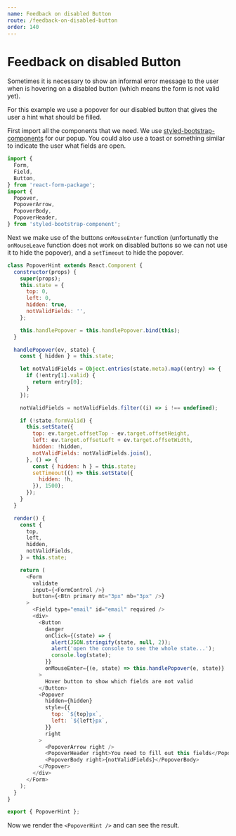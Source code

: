 ```yaml
---
name: Feedback on disabled Button
route: /feedback-on-disabled-button
order: 140
---
```



# Feedback on disabled Button

Sometimes it is necessary to show an informal error message to the user when is hovering on a disabled button (which means the form is not valid yet).

For this example we use a popover for our disabled button that gives the user a hint what should be filled.

First import all the components that we need. We use [styled-bootstrap-components](https://aichbauer.github.io/styled-bootstrap-components) for our popup. You could also use a toast or something similar to indicate the user what fields are open.

```js
import {
  Form,
  Field,
  Button,
} from 'react-form-package';
import {
  Popover,
  PopoverArrow,
  PopoverBody,
  PopoverHeader,
} from 'styled-bootstrap-component';
```

Next we make use of the buttons `onMouseEnter` function (unfortunatly the `onMouseLeave` function does not work on disabled buttons so we can not use it to hide the popover), and a `setTimeout` to hide the popover.

```js
class PopoverHint extends React.Component {
  constructor(props) {
    super(props);
    this.state = {
      top: 0,
      left: 0,
      hidden: true,
      notValidFields: '',
    };

    this.handlePopover = this.handlePopover.bind(this);
  }

  handlePopover(ev, state) {
    const { hidden } = this.state;

    let notValidFields = Object.entries(state.meta).map((entry) => {
      if (!entry[1].valid) {
        return entry[0];
      }
    });

    notValidFields = notValidFields.filter((i) => i !== undefined);

    if (!state.formValid) {
      this.setState({
        top: ev.target.offsetTop - ev.target.offsetHeight,
        left: ev.target.offsetLeft + ev.target.offsetWidth,
        hidden: !hidden,
        notValidFields: notValidFields.join(),
      }, () => {
        const { hidden: h } = this.state;
        setTimeout(() => this.setState({
          hidden: !h,
        }), 1500);
      });
    }
  }

  render() {
    const {
      top,
      left,
      hidden,
      notValidFields,
    } = this.state;

    return (
      <Form
        validate
        input={<FormControl />}
        button={<Btn primary mt="3px" mb="3px" />}
      >
        <Field type="email" id="email" required />
        <div>
          <Button
            danger
            onClick={(state) => {
              alert(JSON.stringify(state, null, 2));
              alert('open the console to see the whole state...');
              console.log(state);
            }}
            onMouseEnter={(e, state) => this.handlePopover(e, state)}
          >
            Hover button to show which fields are not valid
          </Button>
          <Popover
            hidden={hidden}
            style={{
              top: `${top}px`,
              left: `${left}px`,
            }}
            right
          >
            <PopoverArrow right />
            <PopoverHeader right>You need to fill out this fields</PopoverHeader>
            <PopoverBody right>{notValidFields}</PopoverBody>
          </Popover>
        </div>
      </Form>
    );
  }
}

export { PopoverHint };
```

Now we render the `<PopoverHint />` and can see the result.

<Playground>
  <PopoverHint />
</Playground> 

